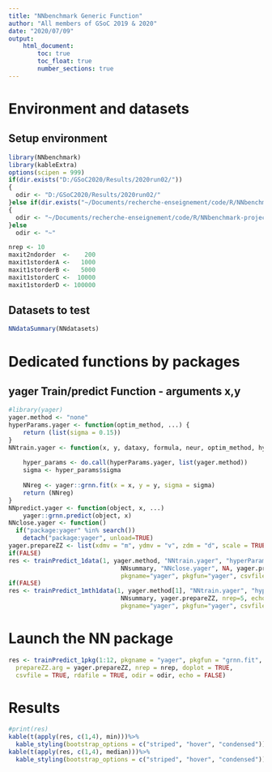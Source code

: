 ```yaml
---
title: "NNbenchmark Generic Function"
author: "All members of GSoC 2019 & 2020"
date: "2020/07/09"
output:
    html_document:
        toc: true
        toc_float: true
        number_sections: true
---
```


# Environment and datasets 

## Setup environment
```r
library(NNbenchmark)
library(kableExtra)
options(scipen = 999)
if(dir.exists("D:/GSoC2020/Results/2020run02/"))
{  
  odir <- "D:/GSoC2020/Results/2020run02/"
}else if(dir.exists("~/Documents/recherche-enseignement/code/R/NNbenchmark-project/NNtempresult/"))
{  
  odir <- "~/Documents/recherche-enseignement/code/R/NNbenchmark-project/NNtempresult/"
}else
  odir <- "~"

nrep <- 10
maxit2ndorder  <-    200
maxit1storderA <-   1000
maxit1storderB <-   5000
maxit1storderC <-  10000
maxit1storderD <- 100000
```

## Datasets to test

```r
NNdataSummary(NNdatasets)
```

# Dedicated functions by packages


## yager Train/predict Function - arguments x,y
```r
#library(yager)
yager.method <- "none"
hyperParams.yager <- function(optim_method, ...) {
    return (list(sigma = 0.15))
}
NNtrain.yager <- function(x, y, dataxy, formula, neur, optim_method, hyperParams,...) {
    
    hyper_params <- do.call(hyperParams.yager, list(yager.method))
    sigma <- hyper_params$sigma
    
    NNreg <- yager::grnn.fit(x = x, y = y, sigma = sigma)
    return (NNreg)
}
NNpredict.yager <- function(object, x, ...)
    yager::grnn.predict(object, x)
NNclose.yager <- function()
  if("package:yager" %in% search())
    detach("package:yager", unload=TRUE)
yager.prepareZZ <- list(xdmv = "m", ydmv = "v", zdm = "d", scale = TRUE)
if(FALSE)
res <- trainPredict_1data(1, yager.method, "NNtrain.yager", "hyperParams.yager", "NNpredict.yager", 
                               NNsummary, "NNclose.yager", NA, yager.prepareZZ, nrep=5, echo=TRUE, doplot=FALSE,
                               pkgname="yager", pkgfun="yager", csvfile=TRUE, rdafile=TRUE, odir=odir)
if(FALSE)
res <- trainPredict_1mth1data(1, yager.method[1], "NNtrain.yager", "hyperParams.yager", "NNpredict.yager", 
                               NNsummary, yager.prepareZZ, nrep=5, echo=TRUE, doplot=FALSE,
                               pkgname="yager", pkgfun="yager", csvfile=TRUE, rdafile=TRUE, odir=odir)
```


# Launch the NN package

```r
res <- trainPredict_1pkg(1:12, pkgname = "yager", pkgfun = "grnn.fit", yager.method,
  prepareZZ.arg = yager.prepareZZ, nrep = nrep, doplot = TRUE,
  csvfile = TRUE, rdafile = TRUE, odir = odir, echo = FALSE)

```

# Results
```r
#print(res)
kable(t(apply(res, c(1,4), min)))%>%
  kable_styling(bootstrap_options = c("striped", "hover", "condensed"))
kable(t(apply(res, c(1,4), median)))%>%
  kable_styling(bootstrap_options = c("striped", "hover", "condensed"))
```
